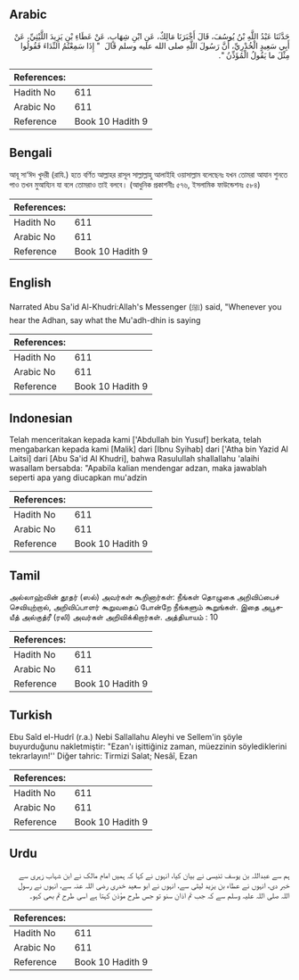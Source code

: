 ## Arabic


<div dir="rtl" lang="ar" style={{fontSize:'larger',backgroundColor:'#f8f9fa',padding:20}}>
حَدَّثَنَا عَبْدُ اللَّهِ بْنُ يُوسُفَ، قَالَ أَخْبَرَنَا مَالِكٌ، عَنِ ابْنِ شِهَابٍ، عَنْ عَطَاءِ بْنِ يَزِيدَ اللَّيْثِيِّ، عَنْ أَبِي سَعِيدٍ الْخُدْرِيِّ، أَنَّ رَسُولَ اللَّهِ صلى الله عليه وسلم قَالَ ‏ "‏ إِذَا سَمِعْتُمُ النِّدَاءَ فَقُولُوا مِثْلَ ما يَقُولُ الْمُؤَذِّنُ ‏"‏‏.‏
</div>
<div style={{backgroundColor:'#f8f9fa',padding:20, marginBottom: 10}}><table> <thead> <tr> <th>References:</th> <th></th> </tr> </thead> <tbody><tr><td>Hadith No</td><td>611</td></tr><tr><td>Arabic No</td><td>611</td></tr><tr><td>Reference</td><td>Book 10 Hadith 9</td></tr></tbody></table></div>

## Bengali


<div dir="ltr" lang="bn" style={{fontSize:'larger',backgroundColor:'#f8f9fa',padding:20}}>
আবূ সা‘ঈদ খুদরী (রাযি.) হতে বর্ণিত আল্লাহর রাসূল সাল্লাল্লাহু আলাইহি ওয়াসাল্লাম বলেছেনঃ যখন তোমরা আযান শুনতে পাও তখন মুআয্যিন যা বলে তোমরাও তাই বলবে। (আধুনিক প্রকাশনীঃ ৫৭৬, ইসলামিক ফাউন্ডেশনঃ ৫৮৪)
</div>
<div style={{backgroundColor:'#f8f9fa',padding:20, marginBottom: 10}}><table> <thead> <tr> <th>References:</th> <th></th> </tr> </thead> <tbody><tr><td>Hadith No</td><td>611</td></tr><tr><td>Arabic No</td><td>611</td></tr><tr><td>Reference</td><td>Book 10 Hadith 9</td></tr></tbody></table></div>

## English


<div dir="ltr" lang="en" style={{fontSize:'larger',backgroundColor:'#f8f9fa',padding:20}}>
Narrated Abu Sa'id Al-Khudri:Allah's Messenger (ﷺ) said, "Whenever you hear the Adhan, say what the Mu'adh-dhin is saying
</div>
<div style={{backgroundColor:'#f8f9fa',padding:20, marginBottom: 10}}><table> <thead> <tr> <th>References:</th> <th></th> </tr> </thead> <tbody><tr><td>Hadith No</td><td>611</td></tr><tr><td>Arabic No</td><td>611</td></tr><tr><td>Reference</td><td>Book 10 Hadith 9</td></tr></tbody></table></div>

## Indonesian


<div dir="ltr" lang="id" style={{fontSize:'larger',backgroundColor:'#f8f9fa',padding:20}}>
Telah menceritakan kepada kami ['Abdullah bin Yusuf] berkata, telah mengabarkan kepada kami [Malik] dari [Ibnu Syihab] dari ['Atha bin Yazid Al Laitsi] dari [Abu Sa'id Al Khudri], bahwa Rasulullah shallallahu 'alaihi wasallam bersabda: "Apabila kalian mendengar adzan, maka jawablah seperti apa yang diucapkan mu'adzin
</div>
<div style={{backgroundColor:'#f8f9fa',padding:20, marginBottom: 10}}><table> <thead> <tr> <th>References:</th> <th></th> </tr> </thead> <tbody><tr><td>Hadith No</td><td>611</td></tr><tr><td>Arabic No</td><td>611</td></tr><tr><td>Reference</td><td>Book 10 Hadith 9</td></tr></tbody></table></div>

## Tamil


<div dir="ltr" lang="ta" style={{fontSize:'larger',backgroundColor:'#f8f9fa',padding:20}}>
அல்லாஹ்வின் தூதர் (ஸல்) அவர்கள் கூறினார்கள்: நீங்கள் தொழுகை அறிவிப்பைச் செவியுற்றால், அறிவிப்பாளர் கூறுவதைப் போன்றே நீங்களும் கூறுங்கள். இதை அபூசயீத் அல்குத்ரீ (ரலி) அவர்கள் அறிவிக்கிறார்கள். அத்தியாயம் : 10
</div>
<div style={{backgroundColor:'#f8f9fa',padding:20, marginBottom: 10}}><table> <thead> <tr> <th>References:</th> <th></th> </tr> </thead> <tbody><tr><td>Hadith No</td><td>611</td></tr><tr><td>Arabic No</td><td>611</td></tr><tr><td>Reference</td><td>Book 10 Hadith 9</td></tr></tbody></table></div>

## Turkish


<div dir="ltr" lang="tr" style={{fontSize:'larger',backgroundColor:'#f8f9fa',padding:20}}>
Ebu Saîd el-Hudrî (r.a.) Nebi Sallallahu Aleyhi ve Sellem'in şöyle buyurduğunu nakletmiştir: "Ezan'ı işittiğiniz zaman, müezzinin söylediklerini tekrarlayın!'' Diğer tahric: Tirmizi Salat; Nesâî, Ezan
</div>
<div style={{backgroundColor:'#f8f9fa',padding:20, marginBottom: 10}}><table> <thead> <tr> <th>References:</th> <th></th> </tr> </thead> <tbody><tr><td>Hadith No</td><td>611</td></tr><tr><td>Arabic No</td><td>611</td></tr><tr><td>Reference</td><td>Book 10 Hadith 9</td></tr></tbody></table></div>

## Urdu


<div dir="rtl" lang="ur" style={{fontSize:'larger',backgroundColor:'#f8f9fa',padding:20}}>
ہم سے عبداللہ بن یوسف تنیسی نے بیان کیا، انہوں نے کہا کہ ہمیں امام مالک نے ابن شہاب زہری سے خبر دی، انہوں نے عطاء بن یزید لیثی سے، انہوں نے ابو سعید خدری رضی اللہ عنہ سے، انہوں نے رسول اللہ صلی اللہ علیہ وسلم سے کہ جب تم اذان سنو تو جس طرح مؤذن کہتا ہے اسی طرح تم بھی کہو۔
</div>
<div style={{backgroundColor:'#f8f9fa',padding:20, marginBottom: 10}}><table> <thead> <tr> <th>References:</th> <th></th> </tr> </thead> <tbody><tr><td>Hadith No</td><td>611</td></tr><tr><td>Arabic No</td><td>611</td></tr><tr><td>Reference</td><td>Book 10 Hadith 9</td></tr></tbody></table></div>